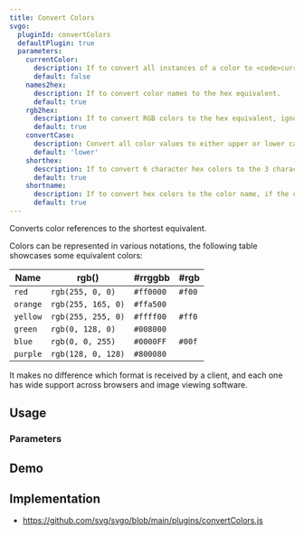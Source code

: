 ```yaml
---
title: Convert Colors
svgo:
  pluginId: convertColors
  defaultPlugin: true
  parameters:
    currentColor:
      description: If to convert all instances of a color to <code>currentcolor</code>. This means to inherit the active foreground color, for example in HTML5 this would be the <a href="https://developer.mozilla.org/docs/Web/CSS/color" target="_blank"><code>color</code></a> property in CSS.
      default: false
    names2hex:
      description: If to convert color names to the hex equivalent.
      default: true
    rgb2hex:
      description: If to convert RGB colors to the hex equivalent, ignores RGBA.
      default: true
    convertCase:
      description: Convert all color values to either upper or lower case by setting this to <code>'upper'</code>  or <code>'lower'</code> respectively to improve compression. Set to <code>false</code> to disable this behavior.
      default: 'lower'
    shorthex:
      description: If to convert 6 character hex colors to the 3 character equivalent where possible.
      default: true
    shortname:
      description: If to convert hex colors to the color name, if the color name is shorter then the hex equivalent.
      default: true
---
```


Converts color references to the shortest equivalent.

Colors can be represented in various notations, the following table showcases some equivalent colors:

| Name     | rgb()              | #rrggbb   | #rgb   |
| -------- | ------------------ | --------- | ------ |
| `red`    | `rgb(255, 0, 0)`   | `#ff0000` | `#f00` |
| `orange` | `rgb(255, 165, 0)` | `#ffa500` |        |
| `yellow` | `rgb(255, 255, 0)` | `#ffff00` | `#ff0` |
| `green`  | `rgb(0, 128, 0)`   | `#008000` |        |
| `blue`   | `rgb(0, 0, 255)`   | `#0000FF` | `#00f` |
| `purple` | `rgb(128, 0, 128)` | `#800080` |        |

It makes no difference which format is received by a client, and each one has wide support across browsers and image viewing software.

## Usage

<PluginUsage />

### Parameters

<PluginParams />

## Demo

<PluginDemo />

## Implementation

- https://github.com/svg/svgo/blob/main/plugins/convertColors.js
